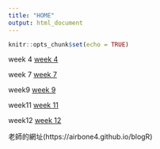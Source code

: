 ```yaml
---
title: "HOME"
output: html_document
---
```


```r
knitr::opts_chunk$set(echo = TRUE)
```

week 4 
[week 4](week4.html)

week 7
[week 7](week7.html)

week9
[week 9](week9.Rmd)

week11
[week 11](week11.Rmd)

week12
[week 12](week12.Rmd)

老師的網址(https://airbone4.github.io/blogR)
